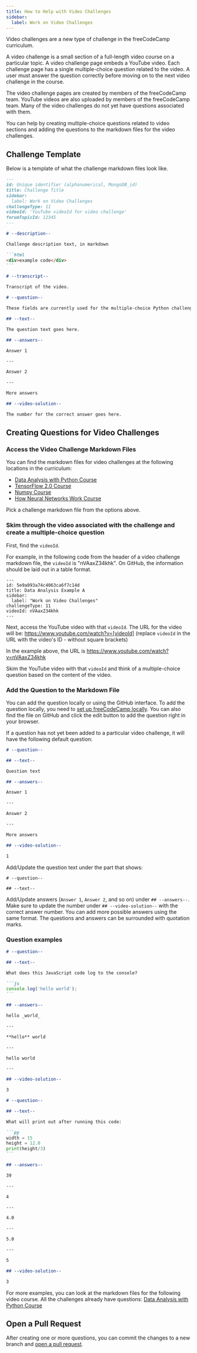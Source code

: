 ```yaml
---
title: How to Help with Video Challenges
sidebar:
  label: Work on Video Challenges
---
```


Video challenges are a new type of challenge in the freeCodeCamp curriculum.

A video challenge is a small section of a full-length video course on a particular topic. A video challenge page embeds a YouTube video. Each challenge page has a single multiple-choice question related to the video. A user must answer the question correctly before moving on to the next video challenge in the course.

The video challenge pages are created by members of the freeCodeCamp team. YouTube videos are also uploaded by members of the freeCodeCamp team. Many of the video challenges do not yet have questions associated with them.

You can help by creating multiple-choice questions related to video sections and adding the questions to the markdown files for the video challenges.

## Challenge Template

Below is a template of what the challenge markdown files look like.

````md
---
id: Unique identifier (alphanumerical, MongoDB_id)
title: Challenge Title
sidebar:
  label: Work on Video Challenges
challengeType: 11
videoId: 'YouTube videoId for video challenge'
forumTopicId: 12345
---

# --description--

Challenge description text, in markdown

```html
<div>example code</div>
```

# --transcript--

Transcript of the video.

# --question--

These fields are currently used for the multiple-choice Python challenges.

## --text--

The question text goes here.

## --answers--

Answer 1

---

Answer 2

---

More answers

## --video-solution--

The number for the correct answer goes here.
````

## Creating Questions for Video Challenges

### Access the Video Challenge Markdown Files

You can find the markdown files for video challenges at the following locations in the curriculum:

- [Data Analysis with Python Course](https://github.com/freeCodeCamp/freeCodeCamp/tree/main/curriculum/challenges/english/08-data-analysis-with-python/data-analysis-with-python-course)
- [TensorFlow 2.0 Course](https://github.com/freeCodeCamp/freeCodeCamp/tree/main/curriculum/challenges/english/11-machine-learning-with-python/tensorflow)
- [Numpy Course](https://github.com/freeCodeCamp/freeCodeCamp/tree/main/curriculum/challenges/english/08-data-analysis-with-python/numpy)
- [How Neural Networks Work Course](https://github.com/freeCodeCamp/freeCodeCamp/tree/main/curriculum/challenges/english/11-machine-learning-with-python/how-neural-networks-work)

Pick a challenge markdown file from the options above.

### Skim through the video associated with the challenge and create a multiple-choice question

First, find the `videoId`.

For example, in the following code from the header of a video challenge markdown file, the `videoId` is "nVAaxZ34khk". On GitHub, the information should be laid out in a table format.

```
---
id: 5e9a093a74c4063ca6f7c14d
title: Data Analysis Example A
sidebar:
  label: "Work on Video Challenges"
challengeType: 11
videoId: nVAaxZ34khk
---
```

Next, access the YouTube video with that `videoId`. The URL for the video will be:
https://www.youtube.com/watch?v=[videoId] (replace `videoId` in the URL with the video's ID - without square brackets)

In the example above, the URL is https://www.youtube.com/watch?v=nVAaxZ34khk

Skim the YouTube video with that `videoId` and think of a multiple-choice question based on the content of the video.

### Add the Question to the Markdown File

You can add the question locally or using the GitHub interface. To add the question locally, you need to [set up freeCodeCamp locally](/how-to-setup-freecodecamp-locally/). You can also find the file on GitHub and click the edit button to add the question right in your browser.

If a question has not yet been added to a particular video challenge, it will have the following default question:

```md
# --question--

## --text--

Question text

## --answers--

Answer 1

---

Answer 2

---

More answers

## --video-solution--

1
```

Add/Update the question text under the part that shows:

```
# --question--

## --text--
```

Add/Update answers (`Answer 1`, `Answer 2`, and so on) under `## --answers--`. Make sure to update the number under `## --video-solution--` with the correct answer number. You can add more possible answers using the same format. The questions and answers can be surrounded with quotation marks.

### Question examples

````md
# --question--

## --text--

What does this JavaScript code log to the console?

```js
console.log('hello world');
```

## --answers--

hello _world_

---

**hello** world

---

hello world

---

## --video-solution--

3
````

````md
# --question--

## --text--

What will print out after running this code:

```py
width = 15
height = 12.0
print(height/3)
```

## --answers--

39

---

4

---

4.0

---

5.0

---

5

## --video-solution--

3
````

For more examples, you can look at the markdown files for the following video course. All the challenges already have questions: [Data Analysis with Python Course](https://github.com/freeCodeCamp/freeCodeCamp/tree/main/curriculum/challenges/english/08-data-analysis-with-python/data-analysis-with-python-course)

## Open a Pull Request

After creating one or more questions, you can commit the changes to a new branch and [open a pull request](/how-to-open-a-pull-request/).

